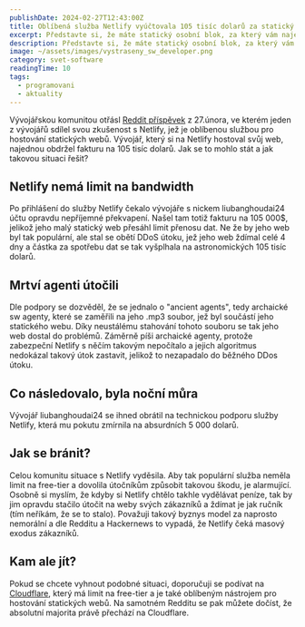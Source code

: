 ```yaml
---
publishDate: 2024-02-27T12:43:00Z
title: Oblíbená služba Netlify vyúčtovala 105 tisíc dolarů za statický web. Jak z ní odejít?
excerpt: Představte si, že máte statický osobní blok, za který vám najednou přijde faktura na 105 tisíc dolarů. To se stalo jednomu vývojáři, který si na Netlify hostoval svůj web. Jak se to mohlo stát a jak takovou situaci řešit?
description: Představte si, že máte statický osobní blok, za který vám najednou přijde faktura na 105 tisíc dolarů. To se stalo jednomu vývojáři, který si na Netlify hostoval svůj web. Jak se to mohlo stát a jak takovou situaci řešit?
image: ~/assets/images/vystraseny_sw_developer.png
category: svet-software
readingTime: 10
tags:
  - programovani
  - aktuality
---
```


Vývojářskou komunitou otřásl <a href="https://www.reddit.com/r/webdev/comments/1b14bty/netlify_just_sent_me_a_104k_bill_for_a_simple/?share_id=FehyTm0vx9J1PteYtm1cj&utm_content=1&utm_medium=android_app&utm_name=androidcss&utm_source=share&utm_term=1" rel="noopener nofollow" target="blank">Reddit příspěvek</a> z 27.února, ve kterém jeden z vývojářů sdílel svou zkušenost s Netlify, jež je oblíbenou službou pro hostování statických webů. Vývojář, který si na Netlify hostoval svůj web, najednou obdržel fakturu na 105 tisíc dolarů. Jak se to mohlo stát a jak takovou situaci řešit?

## Netlify nemá limit na bandwidth

Po přihlášení do služby Netlify čekalo vývojáře s nickem liubanghoudai24 účtu opravdu nepříjemné překvapení. Našel tam totiž fakturu na 105 000$, jelikož jeho malý statický web přesáhl limit přenosu dat. Ne že by jeho web byl tak populární, ale stal se obětí DDoS útoku, jež jeho web ždímal celé 4 dny a částka za spotřebu dat se tak vyšplhala na astronomických 105 tisíc dolarů.

## Mrtví agenti útočili

Dle podpory se dozvěděl, že se jednalo o "ancient agents", tedy archaické sw agenty, které se zaměřili na jeho .mp3 soubor, jež byl součástí jeho statického webu. Díky neustálému stahování tohoto souboru se tak jeho web dostal do problémů. Záměrně píši archaické agenty, protože zabezpeční Netlify s něčím takovým nepočítalo a jejich algoritmus nedokázal takový útok zastavit, jelikož to nezapadalo do běžného DDos útoku.

## Co následovalo, byla noční můra

Vývojář liubanghoudai24 se ihned obrátil na technickou podporu služby Netlify, která mu pokutu zmírnila na absurdních 5 000 dolarů.

## Jak se bránit?

Celou komunitu situace s Netlify vyděsila. Aby tak populární služba neměla limit na free-tier a dovolila útočníkům způsobit takovou škodu, je alarmující. Osobně si myslím, že kdyby si Netlify chtělo takhle vydělávat peníze, tak by jim opravdu stačilo útočit na weby svých zákazníků a ždímat je jak ručník (tím neříkám, že se to stalo). Považuji takový byznys model za naprosto nemorální a dle Redditu a Hackernews to vypadá, že Netlify čeká masový exodus zákazníků.

## Kam ale jít?

Pokud se chcete vyhnout podobné situaci, doporučuji se podívat na <a href="https://www.cloudflare.com/" rel="noopener nofollow" target="blank">Cloudflare</a>, který má limit na free-tier a je také oblíbeným nástrojem pro hostování statických webů. Na samotném Redditu se pak můžete dočíst, že absolutní majorita právě přechází na Cloudflare.
